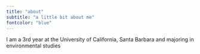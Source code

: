 ```yaml
---
title: "about"
subtitle: "a little bit about me"
fontcolor: "blue"
---
```


I am a 3rd year at the University of California, Santa Barbara and majoring in environmental studies
